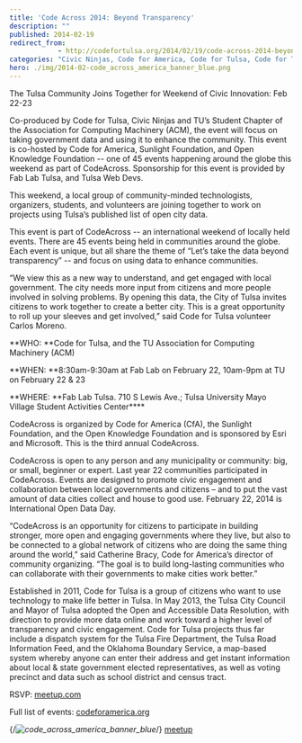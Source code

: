 ```yaml
---
title: 'Code Across 2014: Beyond Transparency'
description: ""
published: 2014-02-19
redirect_from: 
            - http://codefortulsa.org/2014/02/19/code-across-2014-beyond-transparency/
categories: "Civic Ninjas, Code for America, Code for Tulsa, Code for Tulsa Blog, Fab Lab Tulsa, local government, Open Knowledge Foundation, Sunlight Foundation, Tulsa Open Data, Tulsa Web Devs"
hero: ./img/2014-02-code_across_america_banner_blue.png
---
```

The Tulsa Community Joins Together for Weekend of Civic Innovation: Feb 22-23

Co-produced by Code for Tulsa, Civic Ninjas and TU’s Student Chapter of the Association for Computing Machinery (ACM), the event will focus on taking government data and using it to enhance the community. This event is co-hosted by Code for America, Sunlight Foundation, and Open Knowledge Foundation -- one of 45 events happening around the globe this weekend as part of CodeAcross. Sponsorship for this event is provided by Fab Lab Tulsa, and Tulsa Web Devs.

This weekend, a local group of community-minded technologists, organizers, students, and volunteers are joining together to work on projects using Tulsa’s published list of open city data.

This event is part of CodeAcross -- an international weekend of locally held events. There are 45 events being held in communities around the globe. Each event is unique, but all share the theme of “Let’s take the data beyond transparency” -- and focus on using data to enhance communities.

“We view this as a new way to understand, and get engaged with local government. The city needs more input from citizens and more people involved in solving problems. By opening this data, the City of Tulsa invites citizens to work together to create a better city. This is a great opportunity to roll up your sleeves and get involved,” said Code for Tulsa volunteer Carlos Moreno.

**WHO: **Code for Tulsa, and the TU Association for Computing Machinery (ACM)

**WHEN: **8:30am-9:30am at Fab Lab on February 22, 10am-9pm at TU on February 22 & 23

**WHERE: **Fab Lab Tulsa. 710 S Lewis Ave.; Tulsa University Mayo Village Student Activities Center\*\*\*\*

CodeAcross is organized by Code for America (CfA), the Sunlight Foundation, and the Open Knowledge Foundation and is sponsored by Esri and Microsoft. This is the third annual CodeAcross.

CodeAcross is open to any person and any municipality or community: big, or small, beginner or expert. Last year 22 communities participated in CodeAcross. Events are designed to promote civic engagement and collaboration between local governments and citizens – and to put the vast amount of data cities collect and house to good use. February 22, 2014 is International Open Data Day.

“CodeAcross is an opportunity for citizens to participate in building stronger, more open and engaging governments where they live, but also to be connected to a global network of citizens who are doing the same thing around the world,” said Catherine Bracy, Code for America’s director of community organizing. “The goal is to build long-lasting communities who can collaborate with their governments to make cities work better.”

Established in 2011, Code for Tulsa is a group of citizens who want to use technology to make life better in Tulsa. In May 2013, the Tulsa City Council and Mayor of Tulsa adopted the Open and Accessible Data Resolution, with direction to provide more data online and work toward a higher level of transparency and civic engagement. Code for Tulsa projects thus far include a dispatch system for the Tulsa Fire Department, the Tulsa Road Information Feed, and the Oklahoma Boundary Service, a map-based system whereby anyone can enter their address and get instant information about local & state government elected representatives, as well as voting precinct and data such as school district and census tract.

RSVP: [meetup.com](http://www.meetup.com/Code-for-Tulsa/events/152233562/)

Full list of events: [codeforamerica.org](http://codeforamerica.org/codeacross)

{/*![code_across_america_banner_blue](./img/2014-02-code_across_america_banner_blue.png)*/}
[meetup](http://www.meetup.com/Code-for-Tulsa/events/152233562/)
